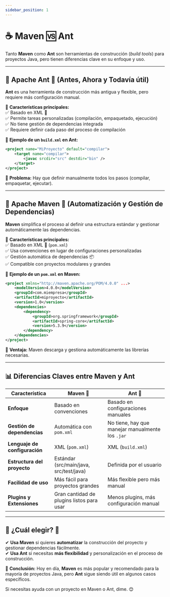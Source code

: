 ```yaml
---
sidebar_position: 1
---
```

# ☕ Maven 🆚 Ant 

Tanto **Maven** como **Ant** son herramientas de construcción (*build tools*) para proyectos Java, pero tienen diferencias clave en su enfoque y uso.  

---

## **📌 Apache Ant 🐜 (Antes, Ahora y Todavía útil)**  
**Ant** es una herramienta de construcción más antigua y flexible, pero requiere más configuración manual.  

🔹 **Características principales:**  
✅ Basado en XML 📜  
✅ Permite tareas personalizadas (compilación, empaquetado, ejecución)  
✅ No tiene gestión de dependencias integrada  
✅ Requiere definir cada paso del proceso de compilación  

🔹 **Ejemplo de un `build.xml` en Ant:**  
```xml
<project name="MiProyecto" default="compilar">
    <target name="compilar">
        <javac srcdir="src" destdir="bin" />
    </target>
</project>
```
📌 **Problema:** Hay que definir manualmente todos los pasos (compilar, empaquetar, ejecutar).  

---

## **📌 Apache Maven 🚀 (Automatización y Gestión de Dependencias)**  
**Maven** simplifica el proceso al definir una estructura estándar y gestionar automáticamente las dependencias.  

🔹 **Características principales:**  
✅ Basado en XML 📜 (`pom.xml`)  
✅ Usa convenciones en lugar de configuraciones personalizadas  
✅ Gestión automática de dependencias 📦  
✅ Compatible con proyectos modulares y grandes  

🔹 **Ejemplo de un `pom.xml` en Maven:**  
```xml
<project xmlns="http://maven.apache.org/POM/4.0.0" ...>
    <modelVersion>4.0.0</modelVersion>
    <groupId>com.miempresa</groupId>
    <artifactId>miproyecto</artifactId>
    <version>1.0</version>
    <dependencies>
        <dependency>
            <groupId>org.springframework</groupId>
            <artifactId>spring-core</artifactId>
            <version>5.3.9</version>
        </dependency>
    </dependencies>
</project>
```
📌 **Ventaja:** Maven descarga y gestiona automáticamente las librerías necesarias.  

---

## **📊 Diferencias Claves entre Maven y Ant**  

| Característica | **Maven** 🚀 | **Ant** 🐜 |
|--------------|------------|-----------|
| **Enfoque** | Basado en convenciones | Basado en configuraciones manuales |
| **Gestión de dependencias** | Automática con `pom.xml` | No tiene, hay que manejar manualmente los `.jar` |
| **Lenguaje de configuración** | XML (`pom.xml`) | XML (`build.xml`) |
| **Estructura del proyecto** | Estándar (src/main/java, src/test/java) | Definida por el usuario |
| **Facilidad de uso** | Más fácil para proyectos grandes | Más flexible pero más manual |
| **Plugins y Extensiones** | Gran cantidad de plugins listos para usar | Menos plugins, más configuración manual |

---

## **📌 ¿Cuál elegir? 🤔**  
✔ **Usa Maven** si quieres **automatizar** la construcción del proyecto y gestionar dependencias fácilmente.  
✔ **Usa Ant** si necesitas **más flexibilidad** y personalización en el proceso de construcción.  

🎯 **Conclusión:** Hoy en día, **Maven** es más popular y recomendado para la mayoría de proyectos Java, pero **Ant** sigue siendo útil en algunos casos específicos.  

Si necesitas ayuda con un proyecto en Maven o Ant, dime. 😊
